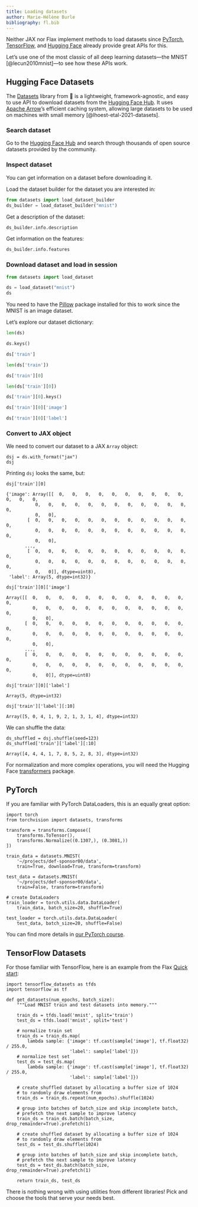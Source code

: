 ```yaml
---
title: Loading datasets
author: Marie-Hélène Burle
bibliography: fl.bib
---
```


:::{.def}

Neither JAX nor Flax implement methods to load datasets since [PyTorch](https://github.com/pytorch/pytorch), [TensorFlow](https://github.com/tensorflow/datasets), and [Hugging Face](https://github.com/huggingface/datasets) already provide great APIs for this.

Let's use one of the most classic of all deep learning datasets—the MNIST [@lecun2010mnist]—to see how these APIs work.

:::

## Hugging Face Datasets

The [Datasets](https://github.com/huggingface/datasets) library from 🤗 is a lightweight, framework-agnostic, and easy to use API to download datasets from the [Hugging Face Hub](https://huggingface.co/datasets). It uses [Apache Arrow](https://arrow.apache.org/)'s efficient caching system, allowing large datasets to be used on machines with small memory [@lhoest-etal-2021-datasets].

### Search dataset

Go to the [Hugging Face Hub](https://huggingface.co/datasets) and search through thousands of open source datasets provided by the community.

### Inspect dataset

You can get information on a dataset before downloading it.

Load the dataset builder for the dataset you are interested in:

```python
from datasets import load_dataset_builder
ds_builder = load_dataset_builder("mnist")
```

Get a description of the dataset:

```python
ds_builder.info.description
```

Get information on the features:

```python
ds_builder.info.features
```

### Download dataset and load in session

```python
from datasets import load_dataset

ds = load_dataset("mnist")
ds
```

:::{.note}

You need to have the [Pillow](https://python-pillow.org/) package installed for this to work since the MNIST is an image dataset.

:::

Let's explore our dataset dictionary:

```python
len(ds)
```

```python
ds.keys()
```

```python
ds['train']
```

```python
len(ds['train'])
```

```python
ds['train'][0]
```

```python
len(ds['train'][0])
```

```python
ds['train'][0].keys()
```

```python
ds['train'][0]['image']
```

```python
ds['train'][0]['label']
```

### Convert to JAX object

We need to convert our dataset to a JAX `Array` object:

```.python
dsj = ds.with_format("jax")
dsj
```

Printing `dsj` looks the same, but:

```.python
dsj['train'][0]
```

```
{'image': Array([[  0,   0,   0,   0,   0,   0,   0,   0,   0,   0,   0,   0,   0,
           0,   0,   0,   0,   0,   0,   0,   0,   0,   0,   0,   0,   0,
           0,   0],
        [  0,   0,   0,   0,   0,   0,   0,   0,   0,   0,   0,   0,   0,
           0,   0,   0,   0,   0,   0,   0,   0,   0,   0,   0,   0,   0,
           0,   0],
       ...,
        [  0,   0,   0,   0,   0,   0,   0,   0,   0,   0,   0,   0,   0,
           0,   0,   0,   0,   0,   0,   0,   0,   0,   0,   0,   0,   0,
           0,   0]], dtype=uint8),
 'label': Array(5, dtype=int32)}
```

```.python
dsj['train'][0]['image']
```

```
Array([[  0,   0,   0,   0,   0,   0,   0,   0,   0,   0,   0,   0,   0,
          0,   0,   0,   0,   0,   0,   0,   0,   0,   0,   0,   0,   0,
          0,   0],
       [  0,   0,   0,   0,   0,   0,   0,   0,   0,   0,   0,   0,   0,
          0,   0,   0,   0,   0,   0,   0,   0,   0,   0,   0,   0,   0,
          0,   0],
       ...,
       [  0,   0,   0,   0,   0,   0,   0,   0,   0,   0,   0,   0,   0,
          0,   0,   0,   0,   0,   0,   0,   0,   0,   0,   0,   0,   0,
          0,   0]], dtype=uint8)
```

```.python
dsj['train'][0]['label']
```

```
Array(5, dtype=int32)
```

```.python
dsj['train']['label'][:10]
```

```
Array([5, 0, 4, 1, 9, 2, 1, 3, 1, 4], dtype=int32)
```

We can shuffle the data:

```.python
ds_shuffled = dsj.shuffle(seed=123)
ds_shuffled['train']['label'][:10]
```

```
Array([4, 4, 4, 1, 7, 8, 5, 2, 8, 3], dtype=int32)
```

For normalization and more complex operations, you will need the Hugging Face [transformers](https://github.com/huggingface/transformers) package.

## PyTorch

If you are familiar with PyTorch DataLoaders, this is an equally great option:

```.python
import torch
from torchvision import datasets, transforms

transform = transforms.Compose([
    transforms.ToTensor(),
    transforms.Normalize((0.1307,), (0.3081,))
])

train_data = datasets.MNIST(
    '~/projects/def-sponsor00/data',
    train=True, download=True, transform=transform)

test_data = datasets.MNIST(
    '~/projects/def-sponsor00/data',
    train=False, transform=transform)

# create DataLoaders
train_loader = torch.utils.data.DataLoader(
    train_data, batch_size=20, shuffle=True)

test_loader = torch.utils.data.DataLoader(
    test_data, batch_size=20, shuffle=False)
```

You can find more details in [our PyTorch course](https://mint.westdri.ca/ai/pt_mnist).

## TensorFlow Datasets

For those familiar with TensorFlow, here is an example from the Flax [Quick start](https://flax.readthedocs.io/en/latest/quick_start.html):

```.python
import tensorflow_datasets as tfds
import tensorflow as tf

def get_datasets(num_epochs, batch_size):
    """Load MNIST train and test datasets into memory."""

    train_ds = tfds.load('mnist', split='train')
    test_ds = tfds.load('mnist', split='test')
    
    # normalize train set
    train_ds = train_ds.map(
        lambda sample: {'image': tf.cast(sample['image'], tf.float32) / 255.0,
                        'label': sample['label']})
    # normalize test set
    test_ds = test_ds.map(
        lambda sample: {'image': tf.cast(sample['image'], tf.float32) / 255.0,
                        'label': sample['label']})
    
    # create shuffled dataset by allocating a buffer size of 1024
    # to randomly draw elements from
    train_ds = train_ds.repeat(num_epochs).shuffle(1024)

    # group into batches of batch_size and skip incomplete batch,
    # prefetch the next sample to improve latency
    train_ds = train_ds.batch(batch_size, drop_remainder=True).prefetch(1)

    # create shuffled dataset by allocating a buffer size of 1024
    # to randomly draw elements from
    test_ds = test_ds.shuffle(1024)

    # group into batches of batch_size and skip incomplete batch,
    # prefetch the next sample to improve latency
    test_ds = test_ds.batch(batch_size, drop_remainder=True).prefetch(1)

    return train_ds, test_ds
```

There is nothing wrong with using utilities from different libraries! Pick and choose the tools that serve your needs best.
